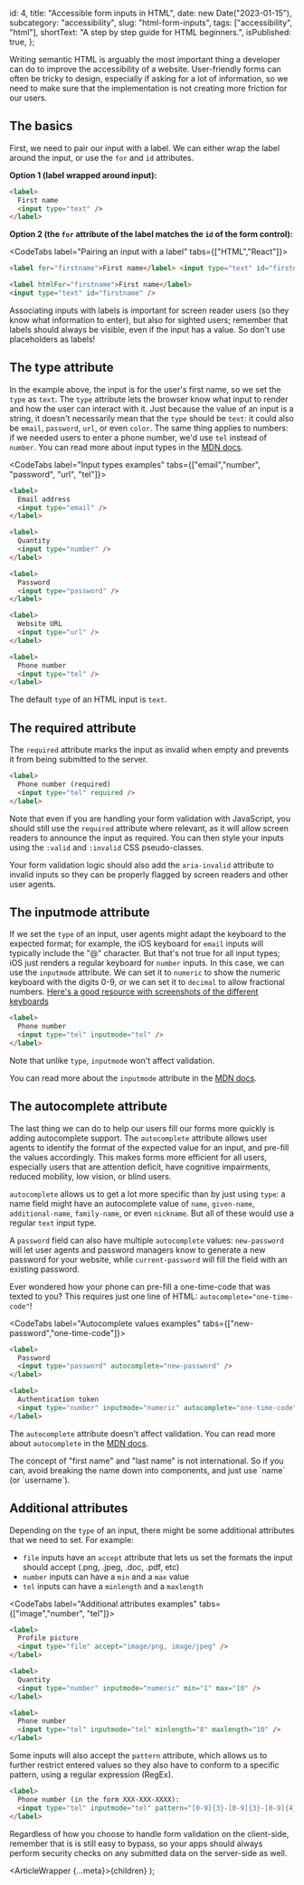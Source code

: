 
  id: 4,
  title: "Accessible form inputs in HTML",
  date: new Date("2023-01-15"),
  subcategory: "accessibility",
  slug: "html-form-inputs",
  tags: ["accessibility", "html"],
  shortText: "A step by step guide for HTML beginners.",
  isPublished: true,
};

Writing semantic HTML is arguably the most important thing a developer can do to improve the accessibility of a website. User-friendly forms can often be tricky to design, especially if asking for a lot of information, so we need to make sure that the implementation is not creating more friction for our users.

## The basics

First, we need to pair our input with a label. We can either wrap the label around the input, or use the `for` and `id` attributes.

**Option 1 (label wrapped around input):**

```html
<label>
  First name
  <input type="text" />
</label>
```

**Option 2 (the `for` attribute of the label matches the `id` of the form control):**

<CodeTabs label="Pairing an input with a label" tabs={["HTML","React"]}>

<CodeTab label="HTML">

```html
<label for="firstname">First name</label> <input type="text" id="firstname" />
```

</CodeTab>

<CodeTab label="React">

```html
<label htmlFor="firstname">First name</label>
<input type="text" id="firstname" />
```

</CodeTab>

</CodeTabs>

Associating inputs with labels is important for screen reader users (so they know what information to enter), but also for sighted users; remember that labels should always be visible, even if the input has a value. So don't use placeholders as labels!

## The type attribute

In the example above, the input is for the user's first name, so we set the `type` as `text`. The `type` attribute lets the browser know what input to render and how the user can interact with it. Just because the value of an input is a string, it doesn't necessarily mean that the `type` should be `text`: it could also be `email`, `password`, `url`, or even `color`. The same thing applies to numbers: if we needed users to enter a phone number, we'd use `tel` instead of `number`. You can read more about input types in the [MDN docs](https://developer.mozilla.org/en-US/docs/Web/HTML/Element/input#input_types).

<CodeTabs label="Input types examples" tabs={["email","number", "password", "url", "tel"]}>

<CodeTab label="email">

```html
<label>
  Email address
  <input type="email" />
</label>
```

</CodeTab>

<CodeTab label="number">

```html
<label>
  Quantity
  <input type="number" />
</label>
```

</CodeTab>

<CodeTab label="password">

```html
<label>
  Password
  <input type="password" />
</label>
```

</CodeTab>

<CodeTab label="url">

```html
<label>
  Website URL
  <input type="url" />
</label>
```

</CodeTab>

<CodeTab label="tel">

```html
<label>
  Phone number
  <input type="tel" />
</label>
```

</CodeTab>

</CodeTabs>

<Callout>The default `type` of an HTML input is `text`.</Callout>

## The required attribute

The `required` attribute marks the input as invalid when empty and prevents it from being submitted to the server.

```html
<label>
  Phone number (required)
  <input type="tel" required />
</label>
```

Note that even if you are handling your form validation with JavaScript, you should still use the `required` attribute where relevant, as it will allow screen readers to announce the input as required. You can then style your inputs using the `:valid` and `:invalid` CSS pseudo-classes.

Your form validation logic should also add the `aria-invalid` attribute to invalid inputs so they can be properly flagged by screen readers and other user agents.

## The inputmode attribute

If we set the `type` of an input, user agents might adapt the keyboard to the expected format; for example, the iOS keyboard for `email` inputs will typically include the "@" character. But that's not true for all input types; iOS just renders a regular keyboard for `number` inputs. In this case, we can use the `inputmode` attribute. We can set it to `numeric` to show the numeric keyboard with the digits 0-9, or we can set it to `decimal` to allow fractional numbers.
[Here's a good resource with screenshots of the different keyboards](https://css-tricks.com/everything-you-ever-wanted-to-know-about-inputmode/)

```html
<label>
  Phone number
  <input type="tel" inputmode="tel" />
</label>
```

Note that unlike `type`, `inputmode` won't affect validation.

You can read more about the `inputmode` attribute in the [MDN docs](https://developer.mozilla.org/en-US/docs/Web/HTML/Global_attributes/inputmode).

## The autocomplete attribute

The last thing we can do to help our users fill our forms more quickly is adding autocomplete support. The `autocomplete` attribute allows user agents to identify the format of the expected value for an input, and pre-fill the values accordingly. This makes forms more efficient for all users, especially users that are attention deficit, have cognitive impairments, reduced mobility, low vision, or blind users.

`autocomplete` allows us to get a lot more specific than by just using `type`: a name field might have an autocomplete value of `name`, `given-name`, `additional-name`, `family-name`, or even `nickname`. But all of these would use a regular `text` input type.

A `password` field can also have multiple `autocomplete` values: `new-password` will let user agents and password managers know to generate a new password for your website, while `current-password` will fill the field with an existing password.

Ever wondered how your phone can pre-fill a one-time-code that was texted to you? This requires just one line of HTML: `autocomplete="one-time-code"`!

<CodeTabs label="Autocomplete values examples" tabs={["new-password","one-time-code"]}>

<CodeTab label="new-password">

```html
<label>
  Password
  <input type="password" autocomplete="new-password" />
</label>
```

</CodeTab>

<CodeTab label="one-time-code">

```html
<label>
  Authentication token
  <input type="number" inputmode="numeric" autocomplete="one-time-code" />
</label>
```

</CodeTab>

</CodeTabs>

The `autocomplete` attribute doesn't affect validation. You can read more about `autocomplete` in the [MDN docs](https://developer.mozilla.org/en-US/docs/Web/HTML/Attributes/autocomplete).

<Callout title="A quick note about internationalisation">
  The concept of "first name" and "last name" is not international. So if you
  can, avoid breaking the name down into components, and just use `name` (or
  `username`).
</Callout>

## Additional attributes

Depending on the `type` of an input, there might be some additional attributes that we need to set. For example:

- `file` inputs have an `accept` attribute that lets us set the formats the input should accept (.png, .jpeg, .doc, .pdf, etc)
- `number` inputs can have a `min` and a `max` value
- `tel` inputs can have a `minlength` and a `maxlength`

<CodeTabs label="Additional attributes examples" tabs={["image","number", "tel"]}>

<CodeTab label="image">

```html
<label>
  Profile picture
  <input type="file" accept="image/png, image/jpeg" />
</label>
```

</CodeTab>

<CodeTab label="number">

```html
<label>
  Quantity
  <input type="number" inputmode="numeric" min="1" max="10" />
</label>
```

</CodeTab>

<CodeTab label="tel">

```html
<label>
  Phone number
  <input type="tel" inputmode="tel" minlength="8" maxlength="10" />
</label>
```

</CodeTab>

</CodeTabs>

Some inputs will also accept the `pattern` attribute, which allows us to further restrict entered values so they also have to conform to a specific pattern, using a regular expression (RegEx).

```html
<label>
  Phone number (in the form XXX-XXX-XXXX):
  <input type="tel" inputmode="tel" pattern="[0-9]{3}-[0-9]{3}-[0-9]{4}" />
</label>
```

<Callout>
  Regardless of how you choose to handle form validation on the client-side,
  remember that is is still easy to bypass, so your apps should always perform
  security checks on any submitted data on the server-side as well.
</Callout>

  <ArticleWrapper {...meta}>{children}</ArticleWrapper>
);
